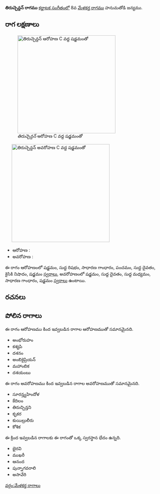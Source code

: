{{Infobox ragam
	| name          	= తిరుచ్చెన్దన్
	| synonym	    	= 
	| mela          	= 
	| chakra        	= 
	| janaka        	= 
	| type          	= షడవ-స్వరాంతర
	| arohanam      	= {{svaraC|S|R1|G2|P|D1|N2|S'}} 
	| avarohanam    	= {{svaraC|S'|D1|M1|G2|S}}
	| jeeva         	=
	| chhaya        	=
	| nyasa         	=
	| vishesha      	= 
	| equivalent  		= 
}}
{{కర్ణాటక సంగీత రాగాలు}}
'''తిరుచ్చెన్దన్ రాగము''' [[కర్ణాటక సంగీతం]]లో 8వ [[మేళకర్త రాగము]] హనుమతోడి జన్యము. 


==రాగ లక్షణాలు==
[[Image:tiruccendan_ar_kb2wiki.png|thumb|right|316px|''తిరుచ్చెన్దన్'' ఆరోహణ C వద్ద షడ్జమంతో]]
	[[Image:tiruccendan_av_kb2wiki.png|thumb|right|316px|''తిరుచ్చెన్దన్'' అవరోహణ C వద్ద షడ్జమంతో]]

* ఆరోహణ : {{svaraC|S|R1|G2|P|D1|N2|S'}} 
* అవరోహణ : {{svaraC|S'|D1|M1|G2|S}}

ఈ రాగం ఆరోహణంలో షడ్జమం, సుద్ద  రిషభం, సాధారణ  గాంధారం, పంచమం, సుద్ద దైవతం, కైసికి నిషాదం, షడ్జమం [[స్వరాలు]], అవరోహణంలో షడ్జమం, సుద్ద దైవతం, సుద్ద మధ్యమం, సాధారణ  గాంధారం, షడ్జమం [[స్వరాలు]] ఉంటాయి.

==రచనలు==



==పోలిన రాగాలు==
ఈ రాగం ఆరోహణము కింద ఇవ్వబడిన రాగాల ఆరోహణముతో సమానమైనది.
* అంభోరుహం
* కశ్యపి
* దశనం
* అంబికైప్రియన్
* మహాంబిక
* దశయంబు

ఈ రాగం అవరోహణము కింద ఇవ్వబడిన రాగాల అవరోహణముతో సమానమైనది.
* సూరన్త్యహిందోళ
* కేదిలం
* తిరుచ్చిన్తని
* కృకర
* కుయిల్రులీరు
* కోశిక

ఈ క్రింద ఇవ్వబడిన రాగాలకు ఈ రాగంతో ఒక్క స్వరస్థాన భేదం ఉన్నది.
* భైరవి
* ముఖరీ
* ఆనంద
* పున్నాగవరాలి
*  అసావేరి



[[వర్గం:మేళకర్త రాగాలు]]